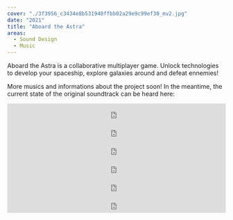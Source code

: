 ```yaml
---
cover: "./3f3956_c3434e8b531940ffbb02a29e9c99ef30_mv2.jpg"
date: "2021"
title: "Aboard the Astra"
areas:
  - Sound Design
  - Music
---
```


Aboard the Astra is a collaborative multiplayer game. Unlock technologies to develop your spaceship, explore galaxies around and defeat ennemies!

 

More musics and informations about the project soon! In the meantime, the current state of the original soundtrack can be heard here:

<iframe style="border: 0; width: 100%; height: 42px;" src="https://bandcamp.com/EmbeddedPlayer/album=530712629/size=small/bgcol=ffffff/linkcol=0687f5/track=2675340893/transparent=true/" seamless><a href="https://nanz.bandcamp.com/album/aboard-the-astra-ost">Aboard the Astra OST by Nanz</a></iframe>
<iframe style="border: 0; width: 100%; height: 42px;" src="https://bandcamp.com/EmbeddedPlayer/album=530712629/size=small/bgcol=ffffff/linkcol=0687f5/track=3594537058/transparent=true/" seamless><a href="https://nanz.bandcamp.com/album/aboard-the-astra-ost">Aboard the Astra OST by Nanz</a></iframe>
<iframe style="border: 0; width: 100%; height: 42px;" src="https://bandcamp.com/EmbeddedPlayer/album=530712629/size=small/bgcol=ffffff/linkcol=0687f5/track=1537980772/transparent=true/" seamless><a href="https://nanz.bandcamp.com/album/aboard-the-astra-ost">Aboard the Astra OST by Nanz</a></iframe>
<iframe style="border: 0; width: 100%; height: 42px;" src="https://bandcamp.com/EmbeddedPlayer/album=530712629/size=small/bgcol=ffffff/linkcol=0687f5/track=1453096556/transparent=true/" seamless><a href="https://nanz.bandcamp.com/album/aboard-the-astra-ost">Aboard the Astra OST by Nanz</a></iframe>
<iframe style="border: 0; width: 100%; height: 42px;" src="https://bandcamp.com/EmbeddedPlayer/album=530712629/size=small/bgcol=ffffff/linkcol=0687f5/track=3602841315/transparent=true/" seamless><a href="https://nanz.bandcamp.com/album/aboard-the-astra-ost">Aboard the Astra OST by Nanz</a></iframe>
<iframe style="border: 0; width: 100%; height: 42px;" src="https://bandcamp.com/EmbeddedPlayer/album=530712629/size=small/bgcol=ffffff/linkcol=0687f5/track=1131969610/transparent=true/" seamless><a href="https://nanz.bandcamp.com/album/aboard-the-astra-ost">Aboard the Astra OST by Nanz</a></iframe>

